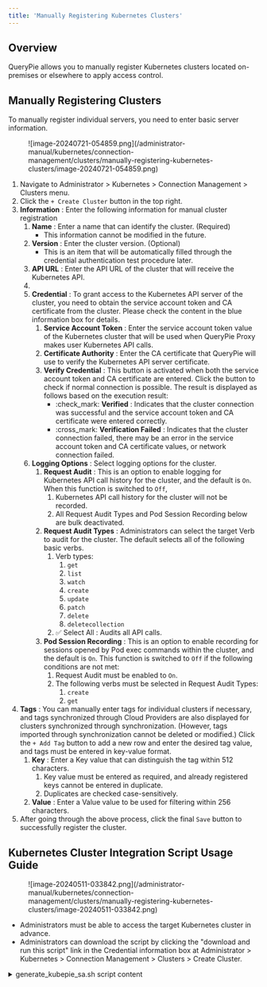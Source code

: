 ```yaml
---
title: 'Manually Registering Kubernetes Clusters'
---
```


## Overview

QueryPie allows you to manually register Kubernetes clusters located on-premises or elsewhere to apply access control.


## Manually Registering Clusters

To manually register individual servers, you need to enter basic server information.

<figure data-layout="center" data-align="center">
![image-20240721-054859.png](/administrator-manual/kubernetes/connection-management/clusters/manually-registering-kubernetes-clusters/image-20240721-054859.png)
</figure>

1. Navigate to Administrator &gt; Kubernetes &gt; Connection Management &gt; Clusters menu.
2. Click the `+ Create Cluster` button in the top right.
3.  **Information**  : Enter the following information for manual cluster registration
    1.  **Name**  : Enter a name that can identify the cluster. (Required) 
        * This information cannot be modified in the future. 
    2.  **Version**  : Enter the cluster version. (Optional) 
        * This is an item that will be automatically filled through the credential authentication test procedure later. 
    3.  **API URL**  : Enter the API URL of the cluster that will receive the Kubernetes API. 
    4. 
    5.  **Credential**  : To grant access to the Kubernetes API server of the cluster, you need to obtain the service account token and CA certificate from the cluster. Please check the content in the blue information box for details.
        1.  **Service Account Token**  : Enter the service account token value of the Kubernetes cluster that will be used when QueryPie Proxy makes user Kubernetes API calls. 
        2.  **Certificate Authority**  : Enter the CA certificate that QueryPie will use to verify the Kubernetes API server certificate.
        3.  **Verify Credential**  : This button is activated when both the service account token and CA certificate are entered. Click the button to check if normal connection is possible. The result is displayed as follows based on the execution result:
            * :check_mark:  **Verified**  : Indicates that the cluster connection was successful and the service account token and CA certificate were entered correctly. 
            * :cross_mark:  **Verification Failed**  : Indicates that the cluster connection failed, there may be an error in the service account token and CA certificate values, or network connection failed. 
    6.  **Logging Options**  : Select logging options for the cluster. 
        1.  **Request Audit**  : This is an option to enable logging for Kubernetes API call history for the cluster, and the default is `On`. When this function is switched to `Off`, 
            1. Kubernetes API call history for the cluster will not be recorded. 
            2. All Request Audit Types and Pod Session Recording below are bulk deactivated. 
        2.  **Request Audit Types**  : Administrators can select the target Verb to audit for the cluster. The default selects all of the following basic verbs. 
            1. Verb types: 
                1. `get` 
                2. `list` 
                3. `watch` 
                4. `create`
                5. `update`
                6. `patch`
                7. `delete`
                8. `deletecollection`
            2. :white_check_mark: Select All : Audits all API calls. 
        3.  **Pod Session Recording**  : This is an option to enable recording for sessions opened by Pod exec commands within the cluster, and the default is `On`. This function is switched to `Off` if the following conditions are not met: 
            1. Request Audit must be enabled to `On`. 
            2. The following verbs must be selected in Request Audit Types:
                1. `create`
                2. `get`
4.  **Tags**  : You can manually enter tags for individual clusters if necessary, and tags synchronized through Cloud Providers are also displayed for clusters synchronized through synchronization. (However, tags imported through synchronization cannot be deleted or modified.) Click the `+ Add Tag` button to add a new row and enter the desired tag value, and tags must be entered in key-value format. 
    1.  **Key**  : Enter a Key value that can distinguish the tag within 512 characters. 
        1. Key value must be entered as required, and already registered keys cannot be entered in duplicate. 
        2. Duplicates are checked case-sensitively. 
    2.  **Value**  : Enter a Value value to be used for filtering within 256 characters.
5. After going through the above process, click the final `Save` button to successfully register the cluster. 


## Kubernetes Cluster Integration Script Usage Guide

<figure data-layout="center" data-align="center">
![image-20240511-033842.png](/administrator-manual/kubernetes/connection-management/clusters/manually-registering-kubernetes-clusters/image-20240511-033842.png)
</figure>

* Administrators must be able to access the target Kubernetes cluster in advance.
* Administrators can download the script by clicking the "download and run this script" link in the Credential information box at Administrator &gt; Kubernetes &gt; Connection Management &gt; Clusters &gt; Create Cluster. 
<details>
<summary>generate_kubepie_sa.sh script content </summary>
```
#!/bin/bash

set -o nounset -o errexit -o pipefail

RESOURCE_PREFIX=querypie
NAMESPACE=querypie

SERVICE_ACCOUNT_NAME=${RESOURCE_PREFIX}-sa
CLUSTER_ROLE_NAME=${RESOURCE_PREFIX}-role
CLUSTER_ROLE_BINDING_NAME=${RESOURCE_PREFIX}-crb
SERVICE_ACCOUNT_SECRET_NAME=${SERVICE_ACCOUNT_NAME}-secret

echo "Creating the Queypie Service Account and grant permission"
kubectl apply -f - <<EOF
apiVersion: v1
kind: Namespace
metadata:
  name: ${NAMESPACE}
---
apiVersion: v1
kind: ServiceAccount
metadata:
  name: ${SERVICE_ACCOUNT_NAME}
  namespace: ${NAMESPACE}
---
apiVersion: rbac.authorization.k8s.io/v1
kind: ClusterRole
metadata:
  name: ${CLUSTER_ROLE_NAME}
rules:
- apiGroups:
  - ""
  resources:
  - users
  - groups
  - serviceaccounts
  verbs:
  - impersonate
---
apiVersion: rbac.authorization.k8s.io/v1
kind: ClusterRoleBinding
metadata:
  name: ${CLUSTER_ROLE_BINDING_NAME}
roleRef:
  apiGroup: rbac.authorization.k8s.io
  kind: ClusterRole
  name: ${CLUSTER_ROLE_NAME}
subjects:
- kind: ServiceAccount
  name: ${SERVICE_ACCOUNT_NAME}
  namespace: ${NAMESPACE}
EOF


SA_SECRET_NAME=$(kubectl get -n ${NAMESPACE} sa/${SERVICE_ACCOUNT_NAME} -o "jsonpath={.secrets[0]..name}")
if [ -z $SA_SECRET_NAME ]
then
kubectl apply -f - <<EOF
apiVersion: v1
kind: Secret
type: kubernetes.io/service-account-token
metadata:
  name: ${SERVICE_ACCOUNT_SECRET_NAME}
  namespace: ${NAMESPACE}
  annotations:
    kubernetes.io/service-account.name: "${SERVICE_ACCOUNT_NAME}"
EOF
SA_SECRET_NAME=${SERVICE_ACCOUNT_SECRET_NAME}
fi

if [[ "$OSTYPE" == "linux-gnu" ]]; then
    BASE64_DECODE_FLAG="-d"
elif [[ "$OSTYPE" == "darwin"* ]]; then
    BASE64_DECODE_FLAG="-D"
elif [[ "$OSTYPE" == "linux-musl" ]]; then
    BASE64_DECODE_FLAG="-d"
else
    echo "Unknown OS ${OSTYPE}"
    exit 1
fi

SA_TOKEN=$(kubectl get -n ${NAMESPACE} secrets/${SA_SECRET_NAME} -o "jsonpath={.data['token']}" | base64 ${BASE64_DECODE_FLAG})
CA_CERT=$(kubectl get -n ${NAMESPACE} secrets/${SA_SECRET_NAME} -o "jsonpath={.data['ca\.crt']}" | base64 ${BASE64_DECODE_FLAG})

echo "
Finished successfully.
Please copy the token and ca cert below and paste them into the credential input box on the querypie clusters page.

>>> Service Account token
${SA_TOKEN}

--------------

>>> CA Cert
${CA_CERT}"
```
</details>

* After downloading the script, grant execution permissions and use it by executing the following command in the corresponding path.
